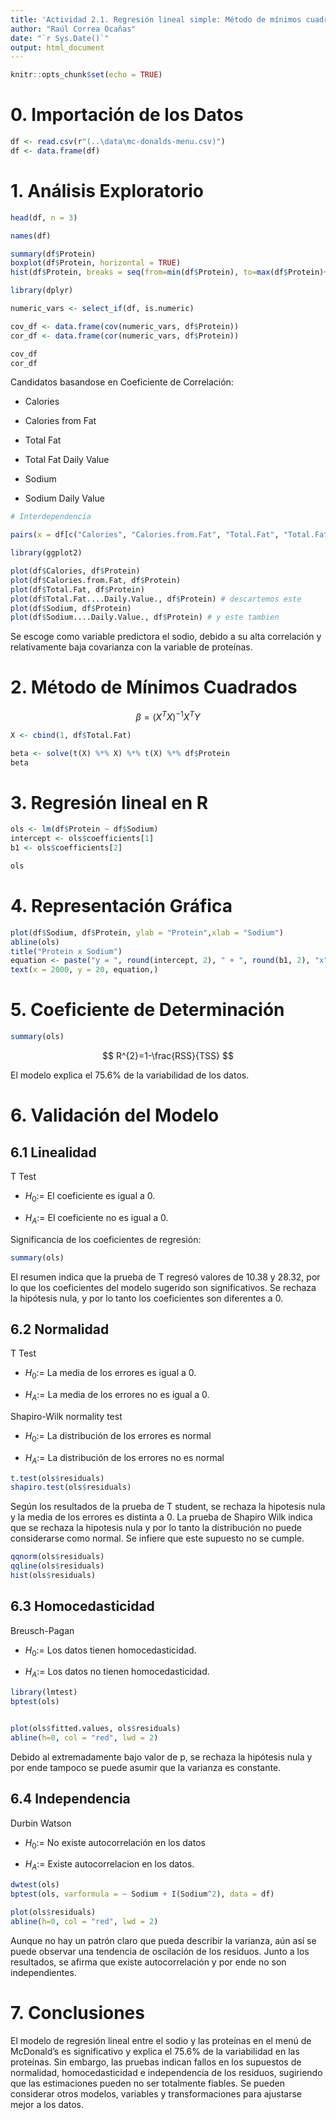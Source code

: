 ```yaml
---
title: 'Actividad 2.1. Regresión lineal simple: Método de mínimos cuadrados'
author: "Raúl Correa Ocañas"
date: "`r Sys.Date()`"
output: html_document
---
```


```r
knitr::opts_chunk$set(echo = TRUE)
```

# 0. Importación de los Datos

```r
df <- read.csv(r"(..\data\mc-donalds-menu.csv)")
df <- data.frame(df)
```

# 1. Análisis Exploratorio

```r
head(df, n = 3)
```

```r
names(df)
```

```r
summary(df$Protein)
boxplot(df$Protein, horizontal = TRUE)
hist(df$Protein, breaks = seq(from=min(df$Protein), to=max(df$Protein)+5, by=5))
```

```r
library(dplyr)

numeric_vars <- select_if(df, is.numeric)

cov_df <- data.frame(cov(numeric_vars, df$Protein))
cor_df <- data.frame(cor(numeric_vars, df$Protein))

cov_df
cor_df
```

Candidatos basandose en Coeficiente de Correlación:

-   Calories

-   Calories from Fat

-   Total Fat

-   Total Fat Daily Value

-   Sodium

-   Sodium Daily Value

```r
# Interdependencia

pairs(x = df[c("Calories", "Calories.from.Fat", "Total.Fat", "Total.Fat....Daily.Value.", "Sodium", "Sodium....Daily.Value.")])
```

```r
library(ggplot2)

plot(df$Calories, df$Protein)
plot(df$Calories.from.Fat, df$Protein)
plot(df$Total.Fat, df$Protein)
plot(df$Total.Fat....Daily.Value., df$Protein) # descartemos este
plot(df$Sodium, df$Protein)
plot(df$Sodium....Daily.Value., df$Protein) # y este tambien
```

Se escoge como variable predictora el sodio, debido a su alta correlación y relativamente baja covarianza con la variable de proteínas.

# 2. Método de Mínimos Cuadrados

$$
\beta = (X^{T}X)^{-1}X^{T}Y
$$

```r
X <- cbind(1, df$Total.Fat)

beta <- solve(t(X) %*% X) %*% t(X) %*% df$Protein
beta
```

# 3. Regresión lineal en R

```r
ols <- lm(df$Protein ~ df$Sodium)
intercept <- ols$coefficients[1]
b1 <- ols$coefficients[2]

ols
```

# 4. Representación Gráfica

```r
plot(df$Sodium, df$Protein, ylab = "Protein",xlab = "Sodium")
abline(ols)
title("Protein x Sodium")
equation <- paste("y = ", round(intercept, 2), " + ", round(b1, 2), "x", sep = "")
text(x = 2000, y = 20, equation,)
```

# 5. Coeficiente de Determinación

```r
summary(ols)
```

$$
R^{2}=1-\frac{RSS}{TSS}
$$

El modelo explica el 75.6% de la variabilidad de los datos.

# 6. Validación del Modelo

## 6.1 Linealidad

T Test

-   $H_0:=$ El coeficiente es igual a 0.

-   $H_A:=$ El coeficiente no es igual a 0.

Significancia de los coeficientes de regresión:

```r
summary(ols)
```

El resumen indica que la prueba de T regresó valores de 10.38 y 28.32, por lo que los coeficientes del modelo sugerido son significativos. Se rechaza la hipótesis nula, y por lo tanto los coeficientes son diferentes a 0.

## 6.2 Normalidad

T Test

-   $H_0:=$ La media de los errores es igual a 0.

-   $H_A:=$ La media de los errores no es igual a 0.

Shapiro-Wilk normality test

-   $H_0:=$ La distribución de los errores es normal

-   $H_A:=$ La distribución de los errores no es normal

```r
t.test(ols$residuals)
shapiro.test(ols$residuals)
```

Según los resultados de la prueba de T student, se rechaza la hipotesis nula y la media de los errores es distinta a 0. La prueba de Shapiro Wilk indica que se rechaza la hipotesis nula y por lo tanto la distribución no puede considerarse como normal. Se infiere que este supuesto no se cumple.

```r
qqnorm(ols$residuals)
qqline(ols$residuals)
hist(ols$residuals)
```

## 6.3 Homocedasticidad

Breusch-Pagan

-   $H_0:=$ Los datos tienen homocedasticidad.

-   $H_A:=$ Los datos no tienen homocedasticidad.

```r
library(lmtest)
bptest(ols)


plot(ols$fitted.values, ols$residuals)
abline(h=0, col = "red", lwd = 2)
```

Debido al extremadamente bajo valor de p, se rechaza la hipótesis nula y por ende tampoco se puede asumir que la varianza es constante.

## 6.4 Independencia

Durbin Watson

-   $H_0:=$ No existe autocorrelación en los datos

-   $H_A:=$ Existe autocorrelacion en los datos.

```r
dwtest(ols)
bptest(ols, varformula = ~ Sodium + I(Sodium^2), data = df)

plot(ols$residuals)
abline(h=0, col = "red", lwd = 2)
```

Aunque no hay un patrón claro que pueda describir la varianza, aún así se puede observar una tendencia de oscilación de los residuos. Junto a los resultados, se afirma que existe autocorrelación y por ende no son independientes.

# **7. Conclusiones**

El modelo de regresión lineal entre el sodio y las proteínas en el menú de McDonald's es significativo y explica el 75.6% de la variabilidad en las proteínas. Sin embargo, las pruebas indican fallos en los supuestos de normalidad, homocedasticidad e independencia de los residuos, sugiriendo que las estimaciones pueden no ser totalmente fiables. Se pueden considerar otros modelos, variables y transformaciones para ajustarse mejor a los datos.

